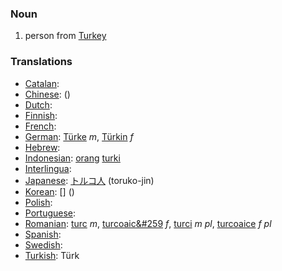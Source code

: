 ===Noun===
# person from [[Turkey]]

===Translations===

*[[Catalan]]: [[]] '' ''
*[[Chinese]]: [[]] ()
*[[Dutch]]: [[]] '' ''
*[[Finnish]]: [[]]
*[[French]]: [[]] '' ''
*[[German]]: [[Türke]] ''m'', [[Türkin]] ''f''
*[[Hebrew]]: [[]] '' ''
*[[Indonesian]]: [[orang]] [[turki]]
*[[Interlingua]]: [[]]
*[[Japanese]]: [[トルコ]][[人]] (toruko-jin)
*[[Korean]]: [[]] [] ()
*[[Polish]]: [[]]
*[[Portuguese]]: [[]] '' ''
*[[Romanian]]: [[turc]] ''m'', [[turcoaic&#259]] ''f'', [[turci]] ''m pl'', [[turcoaice]] ''f pl''
*[[Spanish]]: [[]] '' ''
*[[Swedish]]: [[]] '' ''
*[[Turkish]]: Türk